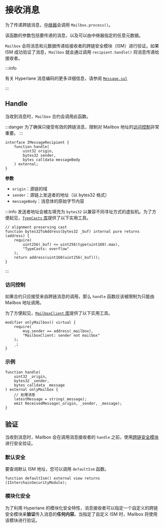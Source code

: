 


# 接收消息

为了传递跨链消息，[中继器](/docs/operate/relayer/run-relayer.mdx)会调用 `Mailbox.process()`。

该函数的参数包括要传递的消息，以及可以由中继器指定的任意元数据。

`Mailbox` 会将消息和元数据传递给接收者的跨链安全模块（ISM）进行验证。如果 ISM 成功验证了消息，`Mailbox` 就会通过调用 `recipient.handle()` 将消息传递给接收者。

<SimpleMessagingDiagram />

:::info

有关 Hyperlane 消息编码的更多详细信息，请参阅 [`Message.sol`](https://github.com/hyperlane-xyz/hyperlane-monorepo/blob/main/solidity/contracts/libs/Message.sol)

:::

## Handle

当收到消息时，`Mailbox` 合约会调用此函数。

:::danger
为了确保只接受有效的跨链消息，限制对 Mailbox 地址的[访问控制](#访问控制)非常重要。
:::

<Tabs groupId="lang">
<TabItem value="sol" label="Solidity">

```solidity
interface IMessageRecipient {
    function handle(
        uint32 origin,
        bytes32 sender,
        bytes calldata messageBody
    ) external;
}
```

**参数**

- `origin`：源链的域
- `sender`：源链上发送者的地址（以 bytes32 格式）
- `messageBody`：消息体的原始字节内容

:::info
发送者地址会被左填充为 `bytes32` 以兼容不同寻址方式的虚拟机。为了方便起见，[`TypeCasts` 库](../libraries/typecasts.mdx)提供了以下实用工具。

```solidity
// alignment preserving cast
function bytes32ToAddress(bytes32 _buf) internal pure returns (address) {
    require(
        uint256(_buf) <= uint256(type(uint160).max),
        "TypeCasts: overflow"
    );
    return address(uint160(uint256(_buf)));
}
```

:::

</TabItem>

</Tabs>

### 访问控制

如果合约只应接受来自跨链消息的调用，那么 `handle` 函数应该被限制为只能由 Mailbox 地址调用。

为了方便起见，[`MailboxClient` 库](../libraries/mailboxclient.mdx)提供了以下实用工具。

<Tabs groupId="lang">
<TabItem value="sol" label="Solidity">

```solidity
modifier onlyMailbox() virtual {
    require(
        msg.sender == address(_mailbox),
        "MailboxClient: sender not mailbox"
    );
    _;
}
```

</TabItem>

</Tabs>

### 示例

<Tabs groupId="lang">
<TabItem value="sol" label="Solidity">

```solidity
function handle(
    uint32 _origin,
    bytes32 _sender,
    bytes calldata _message
) external onlyMailbox {
    // 处理消息
    latestMessage = string(_message);
    emit ReceivedMessage(_origin, _sender, _message);
}
```

</TabItem>

</Tabs>

## 验证

当收到消息时，Mailbox 会在调用消息接收者的 `handle` 之前，使用[跨链安全模块](../ISM/specify-your-ISM.mdx)进行安全验证。

### 默认安全

要查询默认 ISM 地址，您可以调用 `defaultIsm` 函数。

<Tabs groupId="lang">
<TabItem value="sol" label="Solidity">

```solidity
function defaultIsm() external view returns (IInterchainSecurityModule);
```

</TabItem>
</Tabs>

### 模块化安全

为了利用 Hyperlane 的模块化安全特性，消息接收者可以指定一个自定义的跨链安全模块来**验证**传入消息的**任何内容**。当指定了自定义 ISM 时，Mailbox 将使用该模块进行验证。

<MessagingIsmDiagram />

